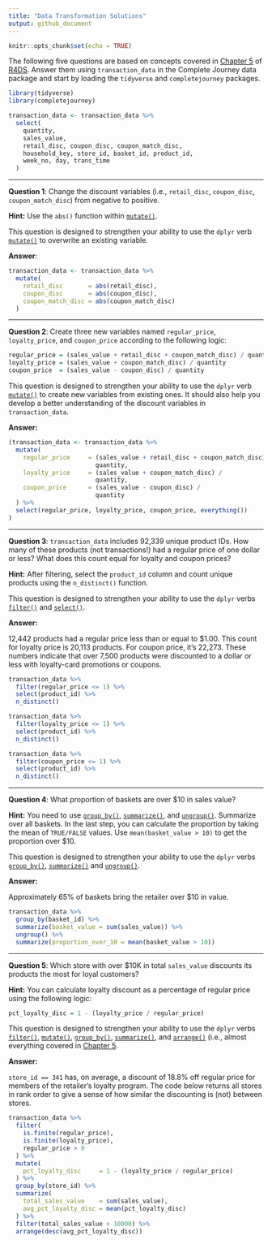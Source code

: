 ```yaml
---
title: "Data Transformation Solutions"
output: github_document
---
```


```r
knitr::opts_chunk$set(echo = TRUE)
```

The following five questions are based on concepts covered in 
[Chapter 5][chapter 5] of [R4DS][r4ds]. Answer them using `transaction_data` in
the Complete Journey data package and start by loading the `tidyverse` and 
`completejourney` packages.

```r
library(tidyverse)
library(completejourney)

transaction_data <- transaction_data %>% 
  select(
    quantity,
    sales_value, 
    retail_disc, coupon_disc, coupon_match_disc,
    household_key, store_id, basket_id, product_id, 
    week_no, day, trans_time
  )
```

---

**Question 1**: Change the discount variables (i.e., `retail_disc`, 
`coupon_disc`, `coupon_match_disc`) from negative to positive. 

**Hint:** Use the `abs()` function within [`mutate()`][mutate]. 

This question is designed to strengthen your ability to use the `dplyr` 
verb [`mutate()`][mutate] to overwrite an existing variable.

**Answer**:
```r
transaction_data <- transaction_data %>% 
  mutate(
    retail_disc       = abs(retail_disc),
    coupon_disc       = abs(coupon_disc),
    coupon_match_disc = abs(coupon_match_disc)
  )
```

---

**Question 2**: Create three new variables named `regular_price`, 
`loyalty_price`, and `coupon_price` according to the following logic:

```r
regular_price = (sales_value + retail_disc + coupon_match_disc) / quantity
loyalty_price = (sales_value + coupon_match_disc) / quantity
coupon_price  = (sales_value - coupon_disc) / quantity
```


This question is designed to strengthen your ability to use the `dplyr` verb 
[`mutate()`][mutate] to create new variables from existing ones. It should also
help you develop a better understanding of the discount variables in 
`transaction_data`.

**Answer:**
```r
(transaction_data <- transaction_data %>% 
  mutate(
    regular_price     = (sales_value + retail_disc + coupon_match_disc) / 
                        quantity,
    loyalty_price     = (sales_value + coupon_match_disc) / 
                        quantity,
    coupon_price      = (sales_value - coupon_disc) / 
                        quantity
  ) %>% 
  select(regular_price, loyalty_price, coupon_price, everything())
)
```

---

**Question 3**: `transaction_data` includes 92,339 unique product IDs. How many 
of these products (not transactions!) had a regular price of one dollar or less? 
What does this count equal for loyalty and coupon prices?

**Hint:** After filtering, select the `product_id` column and count unique 
products using the `n_distinct()` function. 

This question is designed to strengthen your ability to use the `dplyr` verbs 
[`filter()`][filter] and [`select()`][select].

**Answer:**

12,442 products had a regular price less than or equal to $1.00. This count for 
loyalty price is 20,113 products. For coupon price, it's 22,273. These numbers 
indicate that over 7,500 products were discounted to a dollar or less with 
loyalty-card promotions or coupons.

```r
transaction_data %>% 
  filter(regular_price <= 1) %>% 
  select(product_id) %>% 
  n_distinct()

transaction_data %>% 
  filter(loyalty_price <= 1) %>% 
  select(product_id) %>% 
  n_distinct()

transaction_data %>% 
  filter(coupon_price <= 1) %>% 
  select(product_id) %>% 
  n_distinct()
```

---

**Question 4**: What proportion of baskets are over $10 in sales value? 

**Hint:** You need to use [`group_by()`][summarize], [`summarize()`][summarize], 
and [`ungroup()`][ungroup]. Summarize over all baskets. In the last step, you 
can calculate the proportion by taking the mean of `TRUE/FALSE` values. Use 
`mean(basket_value > 10)` to get the proportion over $10. 

This question is designed to strengthen your ability to use the `dplyr` verbs 
[`group_by()`][summarize], [`summarize()`][summarize] and [`ungroup()`][ungroup].

**Answer:**

Approximately 65% of baskets bring the retailer over $10 in value.

```r
transaction_data %>%
  group_by(basket_id) %>%
  summarize(basket_value = sum(sales_value)) %>%
  ungroup() %>%
  summarize(proportion_over_10 = mean(basket_value > 10))
```

---

**Question 5**: Which store with over $10K in total `sales_value` discounts its 
products the most for loyal customers? 

**Hint:** You can calculate loyalty discount as a percentage of regular price 
using the following logic:

```r
pct_loyalty_disc = 1 - (loyalty_price / regular_price)
```

This question is designed to strengthen your ability to use the `dplyr` verbs 
[`filter()`][filter], [`mutate()`][mutate], [`group_by()`][summarize], 
[`summarize()`][summarize], and [`arrange()`][arrange] (i.e., 
almost everything covered in [Chapter 5][chapter 5].

**Answer:**

`store_id == 341` has, on average, a discount of 18.8% off regular price for 
members of the retailer's loyalty program. The code below returns all stores in 
rank order to give a sense of how similar the discounting is (not) between 
stores.
```r
transaction_data %>%
  filter(
    is.finite(regular_price), 
    is.finite(loyalty_price), 
    regular_price > 0
  ) %>%
  mutate(
    pct_loyalty_disc     = 1 - (loyalty_price / regular_price)
  ) %>%
  group_by(store_id) %>%
  summarize(
    total_sales_value    = sum(sales_value), 
    avg_pct_loyalty_disc = mean(pct_loyalty_disc)
  ) %>%
  filter(total_sales_value > 10000) %>%
  arrange(desc(avg_pct_loyalty_disc))
```

[chapter 5]: http://r4ds.had.co.nz/transform.html
[r4ds]: http://r4ds.had.co.nz/
[arrange]: http://r4ds.had.co.nz/transform.html#arrange-rows-with-arrange
[select]: http://r4ds.had.co.nz/transform.html#select-columns-with-select
[mutate]: http://r4ds.had.co.nz/transform.html#add-new-variables-with-mutate
[filter]: http://r4ds.had.co.nz/transform.html#filter-rows-with-filter
[summarize]: http://r4ds.had.co.nz/transform.html#grouped-summaries-with-summarise
[ungroup]: http://r4ds.had.co.nz/transform.html#ungrouping